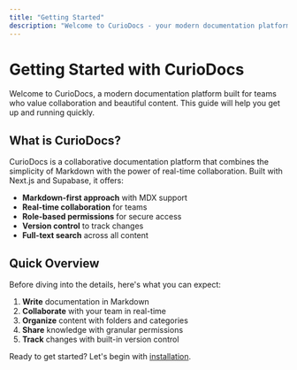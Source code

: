 ```yaml
---
title: "Getting Started"
description: "Welcome to CurioDocs - your modern documentation platform"
---
```


# Getting Started with CurioDocs

Welcome to CurioDocs, a modern documentation platform built for teams who value collaboration and beautiful content. This guide will help you get up and running quickly.

## What is CurioDocs?

CurioDocs is a collaborative documentation platform that combines the simplicity of Markdown with the power of real-time collaboration. Built with Next.js and Supabase, it offers:

- **Markdown-first approach** with MDX support
- **Real-time collaboration** for teams
- **Role-based permissions** for secure access
- **Version control** to track changes
- **Full-text search** across all content

## Quick Overview

Before diving into the details, here's what you can expect:

1. **Write** documentation in Markdown
2. **Collaborate** with your team in real-time
3. **Organize** content with folders and categories
4. **Share** knowledge with granular permissions
5. **Track** changes with built-in version control

Ready to get started? Let's begin with [installation](/docs/getting-started/installation).